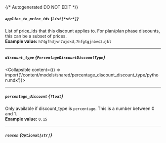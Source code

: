 {/* Autogenerated DO NOT EDIT  */}

##### `applies_to_price_ids` *{`List[*str*]`}*
List of price_ids that this discount applies to. For plan/plan phase discounts, this can be a subset of prices.
<br/>
**Example value:** `h74gfhdjvn7ujokd,7hfgtgjnbvc3ujkl`

---
##### `discount_type` *{`PercentageDiscountDiscountType`}*
<Collapsible content={() => import('/content/models/shared/percentage_discount_discount_type/python.mdx')}>
</Collapsible>

---
##### `percentage_discount` *{`float`}*
Only available if discount_type is `percentage`. This is a number between 0 and 1.
<br/>
**Example value:** `0.15`

---
##### `reason` *{`Optional[str]`}*

